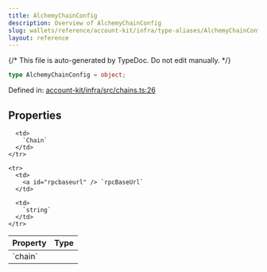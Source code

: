 ```yaml
---
title: AlchemyChainConfig
description: Overview of AlchemyChainConfig
slug: wallets/reference/account-kit/infra/type-aliases/AlchemyChainConfig
layout: reference
---
```


{/* This file is auto-generated by TypeDoc. Do not edit manually. */}

```ts
type AlchemyChainConfig = object;
```

Defined in: [account-kit/infra/src/chains.ts:26](https://github.com/alchemyplatform/aa-sdk/blob/dc58c113ff1eeb06d4b3f76c505cbbaad47db8fc/account-kit/infra/src/chains.ts#L26)

## Properties

<table>
  <thead>
    <tr>
      <th align="left">Property</th>
      <th align="left">Type</th>
    </tr>
  </thead>

  <tbody>
    <tr>
      <td>
        <a id="chain" /> `chain`
      </td>

      <td>
        `Chain`
      </td>
    </tr>

    <tr>
      <td>
        <a id="rpcbaseurl" /> `rpcBaseUrl`
      </td>

      <td>
        `string`
      </td>
    </tr>

  </tbody>
</table>
